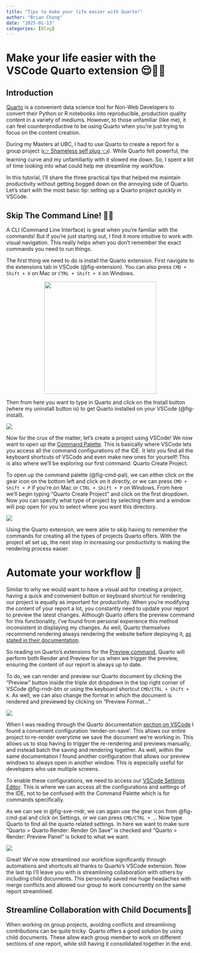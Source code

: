 ```yaml
---
title: "Tips to make your life easier with Quarto!"
author: "Brian Chang"
date: "2025-01-13"
categories: [Blog]
---
```


<h1>Make your life easier with the VSCode Quarto extension 😌🚀🤓</h1>

<h2>Introduction</h2>

[Quarto](https://quarto.org/) is a convenient data science tool for Non-Web Developers to convert their Python or R notebooks into reproducible, production quality content in a variety of mediums. However, to those unfamiliar (like me), it can feel counterproductive to be using Quarto when you're just trying to focus on the content creation. 

During my Masters at UBC, I had to use Quarto to create a report for a group project ([👉 Shameless self plug 👈](https://ubc-mds.github.io/DSCI522-2425-25-heart_disease_predictor)). While Quarto felt powerful, the learning curve and my unfamiliartiy with it slowed me down. So, I spent a bit of time looking into what could help me streamline my workflow. 

In this tutorial, I'll share the three practical tips that helped me maintain productivity without getting bogged down on the annoying side of Quarto. Let's start with the most basic tip: setting up a Quarto project quickly in VSCode.

<h2>Skip The Command Line! 🧑‍💻</h2>
A CLI (Command Line Interface) is great when you're familiar with the commands! But if you're just starting out, I find it more intuitive to work with visual navigation. This really helps when you don't remember the exact commands you need to run things. 

The first thing we need to do is install the Quarto extension. First navigate to the extensions tab in VSCode (@fig-extension). You can also press `CMD + Shift + X` on Mac or `CTRL + Shift + X` on Windows.

![](../../assets/Extensions.png){#fig-extension width=300 style="display: block; margin: auto;"}

Then from here you want to type in Quarto and click on the Install button (where my uninstall button is) to get Quarto installed on your VSCode (@fig-install).

![](../../assets/Install.png){#fig-install style="display: block; margin: auto;"}

Now for the crux of the matter, let's create a project using VSCode! We now want to open up the [Command Palette](https://code.visualstudio.com/docs/getstarted/userinterface#_command-palette). This is basically where VSCode lets you access all the command configurations of the IDE. It lets you find all the keyboard shortcuts of VSCode and even make new ones for yourself! This is also where we'll be exploring our first command: Quarto Create Project.

To open up the command palette (@fig-cmd-pal), we can either click on the gear icon on the bottom left and click on it directly, or we can press `CMD + Shift + P` if you're on Mac or `CTRL + Shift + P` on Windows. From here we'll begin typing "Quarto Create Project" and click on the first dropdown. Now you can specify what type of project by selecting them and a window will pop open for you to select where you want this directory.

![](../../assets/create_project.gif){#fig-cmd-pal}

Using the Quarto extension, we were able to skip having to remember the commands for creating all the types of projects Quarto offers. With the project all set up, the next step in increasing our productivity is making the rendering process easier.

<h1>Automate your workflow 🤖</h1>
Similar to why we would want to have a visual aid for creating a project, having a quick and convenient button or keyboard shortcut for rendering our project is equally as important for productivity. When you're modifying the content of your report a lot, you constantly need to update your report to preview the latest changes. Although Quarto offers the preview command for this functionality, I've found from personal experience this method inconsistent in displaying my changes. As well, Quarto themselves recommend rendering always rendering the website before deploying it, [as stated in their documentation](https://quarto.org/docs/websites/). 

So reading on Quarto's extensions for the [Preview command](https://quarto.org/docs/tools/vscode.html#render-and-preview), Quarto will perform both Render and Preview for us when we trigger the preview, ensuring the content of our report is always up to date.

To do, we can render and preview our Quarto document by clicking the "Preview" button inside the triple dot dropdown in the top right corner of VSCode @fig-rndr-btn or using the keyboard shortcut `CMD/CTRL + Shift + K`. As well, we can also change the format in which the document is rendered and previewed by clicking on "Preview Format..."

![](../../assets/render_button.png){#fig-rndr-btn}

When I was reading through the Quarto documentation [section on VSCode](https://quarto.org/docs/tools/vscode.html) I found a convenient configuration 'render-on-save'. This allows our entire project to re-render everytime we save the document we're working in. This allows us to stop having to trigger the re-rendering and previews manually, and instead batch the saving and rendering together. As well, within the same documentation I found another configuration that allows our preview windows to always open in another window. This is especially useful for developers who use multiple screens.

To enable these configurations, we need to access our [VSCode Settings Editor](https://code.visualstudio.com/docs/getstarted/settings#:~:text=To%20open%20the%20Settings%20editor,settings%20you%20are%20looking%20for.). This is where we can access all the configurations and settings of the IDE, not to be confused with the Command Palette which is for commands specifically. 

As we can see in @fig-sve-rndr, we can again use the gear icon from @fig-cmd-pal and click on Settings, or we can press `CMD/CTRL + ,`. Now type Quarto to find all the quarto related settings. In here we want to make sure "Quarto > Quarto Render: Render On Save" is checked and "Quarto > Render: Preview Panel" is ticked to what we want.

![](../../assets/save_on_render.gif){#fig-sve-rndr}

Great! We've now streamlined our workflow significantly through automations and shortcuts all thanks to Quarto's VSCode extension. Now the last tip I'll leave you with is streamlining collaboration with others by including child documents. This personally saved me huge headaches with merge conflicts and allowed our group to work concurrently on the same report streamlined. 

<h2>Streamline Collaboration with Child Documents🤝</h2>
When working on group projects, avoiding conflicts and streamlining contributions can be quite tricky. Quarto offers a good solution by using child documents. These allow each group member to work on different sections of one report, while still having it consolidated together in the end.



